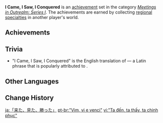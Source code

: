 {{Achievement Set Infobox
|primogems    = {{Achievement/Primogems|I Came, I Saw, I Conquered}}
|total        = {{Achievement/Total|I Came, I Saw, I Conquered}}
|category     = Meetings in Outrealm: Series I
}}
'''I Came, I Saw, I Conquered''' is an [[achievement]] set in the category ''[[Meetings in Outrealm: Series I]]''. The achievements are earned by collecting [[Local Specialty|regional specialties]] in another player's world.

==Achievements==
{{Achievements by Category Table|I Came, I Saw, I Conquered}}
<!--
==Notes==
-->
==Trivia==
* "I Came, I Saw, I Conquered" is the English translation of ''{{w|veni, vidi, vici}}'' &mdash; a Latin phrase that is popularly attributed to {{w|Julius Caesar}}.

==Other Languages==
{{Other Languages
|en      = I Came, I Saw, I Conquered
|zhs     = 「我来，我见，我征服」
|zhs_rm  = "Wǒ Lái, Wǒ Jiàn, Wǒ Zhēngfú"
|zht     = 「我來，我見，我征服」
|zht_rm  = "Wǒ Lái, Wǒ Jiàn, Wǒ Zhēngfú"
|zh_tl   = "I Came, I Saw, I Conquered"
|ja      = 「来た、見た、勝った」
|ja_rm   = "Kita, Mita, Katta"
|ja_tl   = "I Came, I Saw, I Conquered"
|ko      = 「왔노라, 보았노라, 정복했노라」
|ko_rm   = "Wannora, Boannora, Jeongbokaennora"
|ko_tl   = "I Came, I Saw, I Conquered"
|es      = Vine, vi y vencí
|es_tl   = I Came, I Saw, and I Conquered
|fr      = Veni, vidi, vici
|fr_lang = la
|fr_tl   = I Came, I Saw, I Conquered
|ru      = Пришёл, увидел и победил в одиночку
|ru_tl   = I Came, I Saw, and Won By Myself
|th      = ฉันได้มา ฉันได้เห็น และได้ชัยชนะ
|th_rm   = Chan Dai Ma Chan Dai Hen lae Dai Chai-cha-na
|th_tl   = 
|vi      = "Ta đến, ta thấy, ta chinh phục"
|vi_tl   = "I Came, I Saw, I Conquered"
|de      = „Ich kam, sah und siegte.“
|de_tl   = "I Came, Saw, and Conquered."
|id      = Aku Datang, Aku Melihat, Aku Menaklukkan
|id_tl   = I Came, I Saw, I Conquered
|pt      = "Vim, vi e venci"
|pt_tl   = 
|tr      = Geldim, Gördüm, Yendim
|tr_tl   = I Came, I Saw, I Conquered
|it      = Venni, vidi, vinsi
|it_tl   = 
}}

==Change History==
{{Change History|1.0}}
<!--
==References==
{{Reflist}}
-->

[[ja:「来た、見た、勝った」]]
[[pt-br:"Vim, vi e venci"]]
[[vi:"Ta đến, ta thấy, ta chinh phục"]]